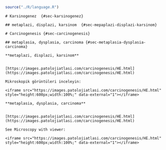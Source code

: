 
```r

source("./R/language.R")

```




```asis
# Karsinogenez  {#sec-karsinogenez} 

## metaplazi, displazi, karsinom  {#sec-mepaplazi-displazi-karsinom} 

```




```asis
# Carcinogenesis {#sec-carcinogenesis} 

## metaplasia, dysplasia, carcinoma {#sec-metaplasia-dysplasia-carcinoma} 

```




```asis

**metaplazi, displazi, karsinom**


[https://images.patolojiatlasi.com/carcinogenesis/HE.html](https://images.patolojiatlasi.com/carcinogenesis/HE.html)

Mikroskopik görüntüleri inceleyin:

<iframe src="https://images.patolojiatlasi.com/carcinogenesis/HE.html" style="height:600px;width:100%;" data-external="1"></iframe>

```




```asis

**metaplasia, dysplasia, carcinoma**


[https://images.patolojiatlasi.com/carcinogenesis/HE.html](https://images.patolojiatlasi.com/carcinogenesis/HE.html)

See Microscopy with viewer: 

<iframe src="https://images.patolojiatlasi.com/carcinogenesis/HE.html" style="height:600px;width:100%;" data-external="1"></iframe>

```


